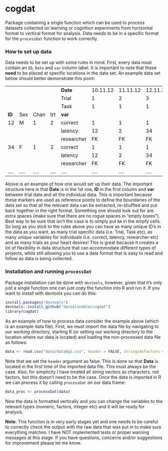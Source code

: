 # cogdat

Package containing a single function which can be used to process datasets collected on learning or cognition experiments from horizontal format to vertical format for analysis. Data needs to be in a specific format for the `processDat` function to work correctly. 

### How to set up data

Data needs to be set up with some rules in mind. First, every data must contain an `ID`, `Date` and `var` column label. It is important to note that these **need** to be placed at specific locations in the data set. An example data set below should better demonstrate this point:

|      |          |          |          |            |          |          |          |          |          |          |  
|------|----------|----------|----------|------------|----------|----------|----------|----------|----------|----------|----|
|      |          |          |          | **Date**        |10.11.12 | 11.11.12 | 12.11.12 | 13.11.12 | 14.11.12 | 15.11.12 | ….
|	   |		  |			  |			  |Trial      | 1       | 2       | 3       | 4       | 5       | 6       | …. |
|      |          |          |          | Task       | 1        | 1        | 1        | 1        | 1        | 1        | …. |
| **ID**   | Sex      | Chan     | trt      | **var**        |          |          |          |          |          |          |    |
| 12   | M        | 1        | 2        | correct    | 1        | 1        | 1        | 0        | 0        | 0        | …. |
|      |          |          |          | latency    | 12       | 2        | 34       | 5        | 6        | 7        | …. |
|      |          |          |          | researcher | FK       | FK       | FK       | FK       | FK       | FK       | …. |
| 34   | F        | 1        | 2        | correct    | 1        | 1        | 1        | 0        | 0        | 0        | …. |
|      |          |          |          | latency    | 12       | 2        | 34       | 5        | 6        | 7        | …. |
|      |          |          |          | researcher | FK       | FK       | FK       | FK       | FK       | FK       | …. |
| ….   | ….       | ….       | ….       | ….         | ….       | ….       | ….       | ….       | ….       | ….       | …. |


Above is an example of how one would set up their data. The important structure here is that **Date** is in the 1st row, **ID** in the first column and **var** between trial data and all the individual data. This is important because these markers are used as reference points to define the boundaries of the data set so that all the relevant data can be extracted, re-shuffled and put back together in the right format. Something one should look out for are extra spaces (make sure that there are no rogue spaces in "empty boxes"). Best way to be sure that isn't the case is to simply put `NA` in the empty cells. So long as you stick to the rules above you can have as many unique ID's in the data as you want, as many trial specific data (i.e. Trial, Task etc), as many unique variables for individuals (i.e. correct, latency, researcher etc) and as many trials as your heart desires! This is great because it creates a lot of flexibility in data structure that can accommodate different types of projects, while still allowing you to use a data format that is easy to read and follow as data is being collected.

### Installation and running `processDat`

Package installation can be done with `devtools`, however, given that it's only just a single function one can just copy the function into R and run it. If you want to install with devtools you can do this:

```r
install.packages("devtools")
devtools::install_github("daniel1noble/cogdat")
library(cogdat)
```

As an example of how to process data consider the example above (which is an example data file). First, we must import the data file by navigating to our working directory, starting R (or setting our working directory to the location where our data is located) and loading the non-processed data file as follows:

```r
data <- read.csv("data/dataEg1.csv", header = FALSE, stringsAsFactors = FALSE)
``` 

Note that we set the `header` argument as false. This is done so that **Data** is located in the first time of the imported data file. This must always be the case. Also, for simplicity I have treated all string vectors as characters, not factors, but this doesn't need to be the case. Once the data is imported in R we can process it by calling `processDat` on our data frame:

```r
data_proc <- processDat(data)
```

Now the data is formatted vertically and you can change the variables to the relevant types (numeric, factors, integer etc) and it will be ready for analysis. 

**Note**: This function is in very early stages yet and one needs to be careful to correctly check the output with the raw data that was put in to make sure everything matches. I have NOT implemented tests or proper warning messages at this stage. If you have questions, concerns and/or suggestions for improvement please let me know.